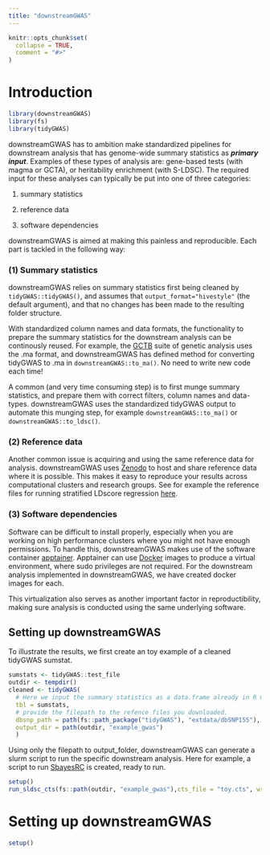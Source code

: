 ```yaml
---
title: "downstreamGWAS"
---
```


```r
knitr::opts_chunk$set(
  collapse = TRUE,
  comment = "#>"
)
```

# Introduction

```r
library(downstreamGWAS)
library(fs)
library(tidyGWAS)

```

downstreamGWAS has to ambition make standardized pipelines for downstream analysis that has genome-wide summary statistics as ***primary input***. Examples of these types of analysis are: gene-based tests (with magma or GCTA), or heritability enrichment (with S-LDSC). The required input for these analyses can typically be put into one of three categories:

(1) summary statistics

(2) reference data

(3) software dependencies

downstreamGWAS is aimed at making this painless and reproducible. Each part is tackled in the following way:

### (1) Summary statistics

downstreamGWAS relies on summary statistics first being cleaned by `tidyGWAS::tidyGWAS()`, and assumes that `output_format="hivestyle"` (the default argument), and that no changes has been made to the resulting folder structure.

With standardized column names and data formats, the functionality to prepare the summary statistics for the downstream analysis can be continously reused. For example, the [GCTB](https://cnsgenomics.com/software/gctb/#Overview) suite of genetic analysis uses the .ma format, and downstreamGWAS has defined method for converting tidyGWAS to .ma in `downstreamGWAS::to_ma()`. No need to write new code each time!

A common (and very time consuming step) is to first munge summary statistics, and prepare them with correct filters, column names and data-types. downstreamGWAS uses the standardized tidyGWAS output to automate this munging step, for example `downstreamGWAS::to_ma()` or `downstreamGWAS::to_ldsc()`.

### (2) Reference data

Another common issue is acquiring and using the same reference data for analysis. downstreamGWAS uses [Zenodo](https://zenodo.org) to host and share reference data where it is possible. This makes it easy to reproduce your results across computational clusters and research groups. See for example the reference files for running stratified LDscore regression [here](https://zenodo.org/records/8367200).

### (3) Software dependencies

Software can be difficult to install properly, especially when you are working on high performance clusters where you might not have enough permissions. To handle this, downstreamGWAS makes use of the software container [apptainer](https://apptainer.org). Apptainer can use [Docker](https://www.docker.com) images to produce a virtual environment, where sudo privileges are not required. For the downstream analysis implemented in downstreamGWAS, we have created docker images for each.

This virtualization also serves as another important factor in reproductibility, making sure analysis is conducted using the same underlying software.

## Setting up downstreamGWAS

To illustrate the results, we first create an toy example of a cleaned tidyGWAS sumstat.

```r
sumstats <- tidyGWAS::test_file
outdir <- tempdir()
cleaned <- tidyGWAS(
  # Here we input the summary statistics as a data.frame already in R memory
  tbl = sumstats, 
  # provide the filepath to the refence files you downloaded.
  dbsnp_path = path(fs::path_package("tidyGWAS"), "extdata/dbSNP155"),
  output_dir = path(outdir, "example_gwas")
  )
```

Using only the filepath to output_folder, downstreamGWAS can generate a slurm script to run the specific downstream analysis. Here for example, a script to run [SbayesRC](https://github.com/zhilizheng/SBayesRC) is created, ready to run.

```r

setup()
run_sldsc_cts(fs::path(outdir, "example_gwas"),cts_file = "toy.cts", write_script = FALSE)

```

# Setting up downstreamGWAS

```r
setup()
```
